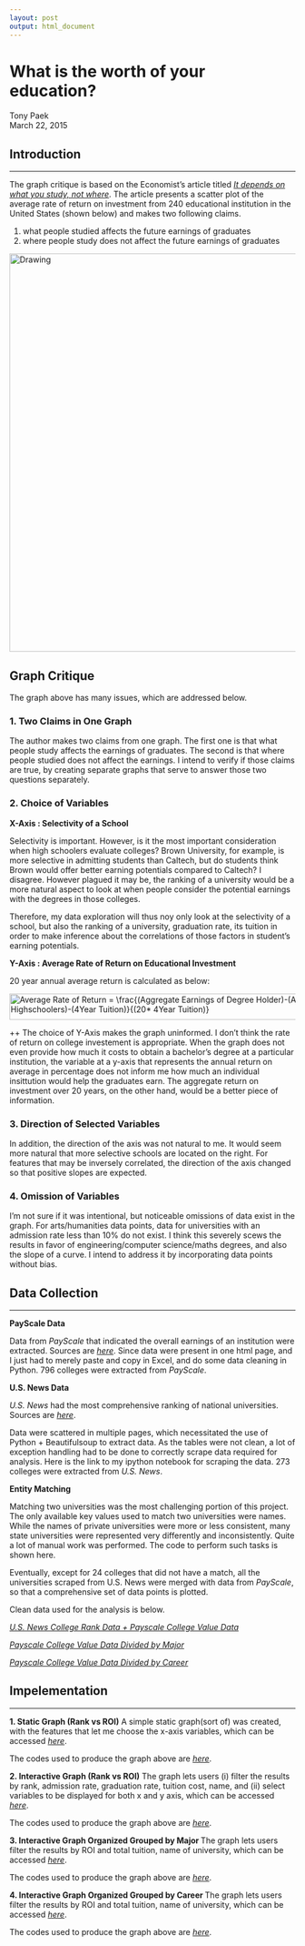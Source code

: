 ```yaml
---
layout: post
output: html_document
---
```


# What is the worth of your education?
Tony Paek  
March 22, 2015  

## Introduction
***
The graph critique is based on the Economist's article titled *[It depends on what you study, not where](http://www.economist.com/news/united-states/21646220-it-depends-what-you-study-not-where)*. The article presents a scatter plot of the average rate of return on investment from 240 educational institution in the United States (shown below) and makes two following claims.

1. what people studied affects the future earnings of graduates
2. where people study does not affect the future earnings of graduates

<img src="http://cdn.static-economist.com/sites/default/files/imagecache/original-size/images/print-edition/20150314_USC467_0.png" alt="Drawing" style="width: 700px;"/>

## Graph Critique

The graph above has many issues, which are addressed below.

### 1. Two Claims in One Graph
The author makes two claims from one graph. The first one is that what people study affects the earnings of graduates. The second is that where people studied does not affect the earnings. I intend to verify if those claims are true, by creating separate graphs that serve to answer those two questions separately.

### 2. Choice of Variables

**X-Axis : Selectivity of a School**

Selectivity is important. However, is it the most important consideration when high schoolers evaluate colleges? Brown University, for example, is more selective in admitting students than Caltech, but do students think Brown would offer better earning potentials compared to Caltech? I disagree. However plagued it may be, the ranking of a university would be a more natural aspect to look at when people consider the potential earnings with the degrees in those colleges.

Therefore, my data exploration will thus noy only look at the selectivity of a school, but also the ranking of a university, graduation rate, its tuition in order to make inference about the correlations of those factors in student's earning potentials. 

**Y-Axis : Average Rate of Return on Educational Investment**

20 year annual average return is calculated as below:

<img src="http://bit.ly/1HAVmQg" align="center" border="0" alt="Average Rate of Return = \frac{(Aggregate Earnings of Degree Holder)-(Aggregate Earnings of Highschoolers)-(4Year Tuition)}{(20* 4Year Tuition)}" width="700" height="46" />

++ The choice of Y-Axis makes the graph uninformed. I don't think the rate of return on college investement is appropriate. When the graph does not even provide how much it costs to obtain a bachelor's degree at a particular institution, the variable at a y-axis that represents the annual return on average in percentage does not inform me how much an individual insittution would help the graduates earn. The aggregate return on investment over 20 years, on the other hand, would be a better piece of information.

### 3. Direction of Selected Variables

In addition, the direction of the axis was not natural to me. It would seem more natural that more selective schools are located on the right. For features that may be inversely correlated, the direction of the axis changed so that positive slopes are expected.

### 4. Omission of Variables

I'm not sure if it was intentional, but noticeable omissions of data exist in the graph. For arts/humanities data points, data for universities with an admission rate less than 10% do not exist. I think this severely scews the results in favor of engineering/computer science/maths degrees, and also the slope of a curve. I intend to address it by incorporating data points without bias.

## Data Collection
***
**PayScale Data**

Data from *PayScale* that indicated the overall earnings of an institution were extracted. Sources are *[here](http://www.payscale.com/college-roi/)*. Since data were present in one html page, and I just had to merely paste and copy in Excel, and do some data cleaning in Python. 796 colleges were extracted from *PayScale*.

**U.S. News Data**

*U.S. News* had the most comprehensive ranking of national universities. Sources are *[here](http://colleges.usnews.rankingsandreviews.com/best-colleges/rankings/national-universities)*.

Data were scattered in multiple pages, which necessitated the use of Python + Beautifulsoup to extract data. As the tables were not clean, a lot of exception handling had to be done to correctly scrape data required for analysis. Here is the link to my ipython notebook for scraping the data. 273 colleges were extracted from *U.S. News*.

**Entity Matching**

Matching two universities was the most challenging portion of this project. The only available key values used to match two universities were names. While the names of private universities were more or less consistent, many state universities were represented very differently and inconsistently. Quite a lot of manual work was performed. The code to perform such tasks is shown here.

Eventually, except for 24 colleges that did not have a match, all the universities scraped from U.S. News were merged with data from *PayScale*, so that a comprehensive set of data points is plotted.

Clean data used for the analysis is below.

*[U.S. News College Rank Data + Payscale College Value Data](https://github.com/tonypaek/uni_value/blob/master/uni_rank_int/uni.csv)*

*[Payscale College Value Data Divided by Major](https://github.com/tonypaek/uni_value/blob/master/uni_major/uni_major.csv)*

*[Payscale College Value Data Divided by Career](https://github.com/tonypaek/uni_value/blob/master/uni_career/uni_career.csv)*

## Impelementation
***

**1. Static Graph (Rank vs ROI)**
A simple static graph(sort of) was created, with the features that let me choose the x-axis variables, which can be accessed *[here](http://tonypaek.shinyapps.io/UniversityValue-rank-static)*.

The codes used to produce the graph above are *[here](https://github.com/tonypaek/uni_value/tree/master/uni_rank_stat)*.

**2. Interactive Graph (Rank vs ROI)**
The graph lets users (i) filter the results by rank, admission rate, graduation rate, tuition cost, name, and (ii) select variables to be displayed for both x and y axis, which can be accessed *[here](http://tonypaek.shinyapps.io/UniversityValue-rank-interactive)*.

The codes used to produce the graph above are *[here](https://github.com/tonypaek/uni_value/tree/master/uni_rank_int)*.

**3. Interactive Graph Organized Grouped by Major **
The graph lets users filter the results by ROI and total tuition, name of university, which can be accessed *[here](http://tonypaek.shinyapps.io/UniversityValue-Major)*.

The codes used to produce the graph above are *[here](https://github.com/tonypaek/uni_value/tree/master/uni_rank_major)*.


**4. Interactive Graph Organized Grouped by Career **
The graph lets users filter the results by ROI and total tuition, name of university, which can be accessed *[here](http://tonypaek.shinyapps.io/UniversityValue-Career)*.

The codes used to produce the graph above are *[here](https://github.com/tonypaek/uni_value/tree/master/uni_rank_career)*.